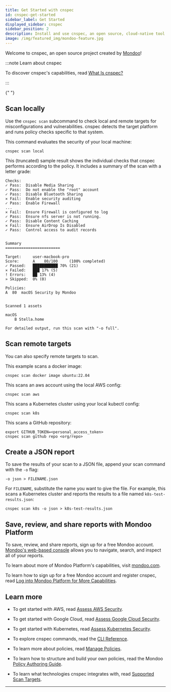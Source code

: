 ```yaml
---
title: Get Started with cnspec
id: cnspec-get-started
sidebar_label: Get Started
displayed_sidebar: cnspec
sidebar_position: 2
description: Install and use cnspec, an open source, cloud-native tool for securing your full stack
image: /img/featured_img/mondoo-feature.jpg
---
```


Welcome to cnspec, an open source project created by [Mondoo](https://mondoo.com)!

:::note Learn about cnspec

To discover cnspec's capabilities, read [What Is cnspec?](/cnspec/cnspec-about)

:::


<Partial />{" "}

## Scan locally​

Use the `cnspec scan` subcommand to check local and remote targets for misconfigurations and vulnerabilities. cnspec detects the target platform and runs policy checks specific to that system.

This command evaluates the security of your local machine:

```
cnspec scan local
```

This (truncated) sample result shows the individual checks that cnspec performs according to the policy. It includes a summary of the scan with a letter grade:

```
Checks:
✓ Pass:  Disable Media Sharing
✓ Pass:  Do not enable the "root" account
✓ Pass:  Disable Bluetooth Sharing
✕ Fail:  Enable security auditing
✓ Pass:  Enable Firewall
...
✕ Fail:  Ensure Firewall is configured to log
✓ Pass:  Ensure nfs server is not running.
✓ Pass:  Disable Content Caching
✕ Fail:  Ensure AirDrop Is Disabled
✓ Pass:  Control access to audit records


Summary
========================

Target:     user-macbook-pro
Score:      A    80/100     (100% completed)
✓ Passed:   ███████████ 70% (21)
✕ Failed:   ███ 17% (5)
! Errors:   ██ 13% (4)
» Skipped:  0% (0)

Policies:
A  80  macOS Security by Mondoo


Scanned 1 assets

macOS
    B Stella.home

For detailed output, run this scan with "-o full".
```

## Scan remote targets​

You can also specify remote targets to scan.

This example scans a docker image:

```
cnspec scan docker image ubuntu:22.04
```

This scans an aws account using the local AWS config:

```
cnspec scan aws
```

This scans a Kubernetes cluster using your local kubectl config:

```
cnspec scan k8s
```

This scans a GitHub repository:

```
export GITHUB_TOKEN=<personal_access_token>
cnspec scan github repo <org/repo>
```

## Create a JSON report

To save the results of your scan to a JSON file, append your scan command with the `-o` flag:

```
-o json > FILENAME.json
```

For `FILENAME`, substitute the name you want to give the file. For example, this scans a Kubernetes cluster and reports the results to a file named `k8s-test-results.json`:

```
cnspec scan k8s -o json > k8s-test-results.json
```

## Save, review, and share reports with Mondoo Platform​

To save, review, and share reports, sign up for a free Mondoo account. [Mondoo's web-based console](https://console.mondoo.com/) allows you to navigate, search, and inspect all of your reports.

To learn about more of Mondoo Platform's capabilities, visit [mondoo.com](https://mondoo.com/).

To learn how to sign up for a free Mondoo account and register cnspec, read [Log into Mondoo Platform for More Capabilities](/cnspec/cnspec-platform/).

## Learn more​

- To get started with AWS, read [Assess AWS Security](/cnspec/cnspec-aws/).

- To get started with Google Cloud, read [Assess Google Cloud Security](/cnspec/cnspec-gcp/).

- To get started with Kubernetes, read [Assess Kubernetes Security](/cnspec/cnspec-k8s/).

- To explore cnspec commands, read the [CLI Reference](/cnspec/cli/cnspec).

- To learn more about policies, read [Manage Policies](/cnspec/cnspec-policies).

- To learn how to structure and build your own policies, read the Mondoo [Policy Authoring Guide](/cnspec/cnspec-policies/write/).

- To learn what technologies cnspec integrates with, read [Supported Scan Targets](/cnspec/cnspec-supported).

---
